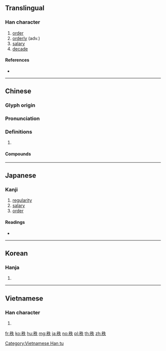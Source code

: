 {{character info/new}}
==Translingual==

===Han character===
{{Han char|rn=115|rad=禾|as=05|sn=10|four=25930|canj=HDHQO|ids=⿰禾失}}

# [[order]]
# [[orderly]] (adv.)
# [[salary]]
# [[decade]]

====References====
* {{Han ref|kx=0851.340|dkj=24998|dj=1276.030|hdz=42600.030|uh=79E9|ud=31209|bh=AFB4|bd=44980}}

----

==Chinese==
{{zh-forms}}

===Glyph origin===
{{Han etym}}

===Pronunciation===
{{zh-pron
|m=zhì
|c=dit6
|mn=qz,tw,xm,zz:tia̍t/twv:ti̍t
|mc=y
|oc=y
|cat=
}}

===Definitions===
{{zh-hanzi}}

# {{rfdef|zh}}

====Compounds====
{{zh-der|平秩|峻秩|寵秩|官秩|天秩|品秩|厚秩|秩秩|產銷秩序|秩祿|秩然|秩滿|秩序井然|秩序|社會秩序|服秩|秩敘|散秩|顯秩}}

----

==Japanese==

===Kanji===
{{ja-kanji|grade=c|rs=禾05}}

# [[regularity]]
# [[salary]]
# [[order]]

====Readings====
* {{ja-readings|on=[[ちつ]] (chitsu)|kun=[[ついで]] (tsuide), [[ふち]] (fuchi)|nanori=}}

----

==Korean==

===Hanja===
{{ko-hanja|hangeul=질|eumhun=|rv=jil|mr=chil|y=cil}}

# {{defn|lang=ko|sort=禾05}}

----

==Vietnamese==

===Han character===
{{vi-readings|rs=禾05|hanviet=[[trật]], [[chặt]], [[chật]], [[chợt]], [[giật]], [[trặc]], [[dựt]], [[đột]], [[giựt]], [[mất]], [[rặt]], [[trắt]]}}

# {{defn|lang=vi|sort=禾05}}

[[Category:Vietnamese Han tu]]

[[fr:秩]]
[[ko:秩]]
[[hu:秩]]
[[mg:秩]]
[[ja:秩]]
[[no:秩]]
[[pl:秩]]
[[th:秩]]
[[zh:秩]]